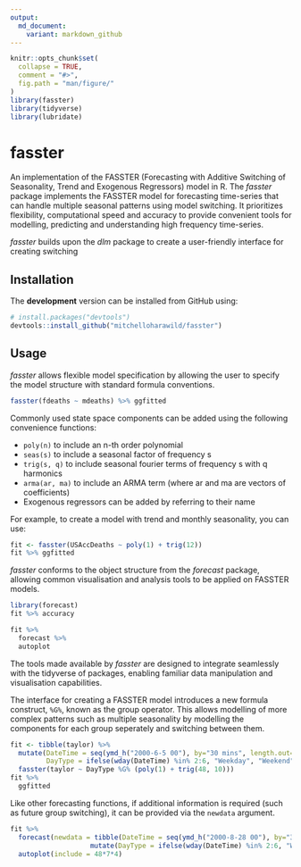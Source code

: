 ```yaml
---
output:
  md_document:
    variant: markdown_github
---
```


<!-- README.md is generated from README.Rmd. Please edit that file -->

```r
knitr::opts_chunk$set(
  collapse = TRUE,
  comment = "#>",
  fig.path = "man/figure/"
)
library(fasster)
library(tidyverse)
library(lubridate)
```

<!-- [![Travis-CI Build Status](https://travis-ci.org/mitchelloharawild/ggquiver.svg?branch=master)](https://travis-ci.org/mitchelloharawild/ggquiver) -->
<!-- [![CRAN_Status_Badge](http://www.r-pkg.org/badges/version/ggquiver)](https://cran.r-project.org/package=ggquiver) -->
<!-- [![Downloads](http://cranlogs.r-pkg.org/badges/ggquiver?color=brightgreen)](https://cran.r-project.org/package=ggquiver) -->

# fasster

An implementation of the FASSTER (Forecasting with Additive Switching of Seasonality, Trend and Exogenous Regressors) model in R. The *fasster* package implements the FASSTER model for forecasting time-series that can handle multiple seasonal patterns using model switching. It prioritizes flexibility, computational speed and accuracy to provide convenient tools for modelling, predicting and understanding high frequency time-series.

*fasster* builds upon the *dlm* package to create a user-friendly interface for creating switching

## Installation

<!-- The **stable** version can be installed from CRAN: -->

<!-- ```{r, eval = FALSE} -->
<!-- install.packages("ggquiver") -->
<!-- ``` -->

The **development** version can be installed from GitHub using:

```r
# install.packages("devtools")
devtools::install_github("mitchelloharawild/fasster")
```

## Usage

*fasster* allows flexible model specification by allowing the user to specify the model structure with standard formula conventions.
```r
fasster(fdeaths ~ mdeaths) %>% ggfitted
```

Commonly used state space components can be added using the following convenience functions:

* `poly(n)` to include an n-th order polynomial
* `seas(s)` to include a seasonal factor of frequency s
* `trig(s, q)` to include seasonal fourier terms of frequency s with q harmonics
* `arma(ar, ma)` to include an ARMA term (where ar and ma are vectors of coefficients)
* Exogenous regressors can be added by referring to their name

For example, to create a model with trend and monthly seasonality, you can use:
```r
fit <- fasster(USAccDeaths ~ poly(1) + trig(12))
fit %>% ggfitted
```

*fasster* conforms to the object structure from the *forecast* package, allowing common visualisation and analysis tools to be applied on FASSTER models.
```r
library(forecast)
fit %>% accuracy

fit %>% 
  forecast %>%
  autoplot
```

The tools made available by *fasster* are designed to integrate seamlessly with the tidyverse of packages, enabling familiar data manipulation and visualisation capabilities.

The interface for creating a FASSTER model introduces a new formula construct, `%G%`, known as the group operator. This allows modelling of more complex patterns such as multiple seasonality by modelling the components for each group seperately and switching between them.

```r
fit <- tibble(taylor) %>%
  mutate(DateTime = seq(ymd_h("2000-6-5 00"), by="30 mins", length.out=length(taylor)),
         DayType = ifelse(wday(DateTime) %in% 2:6, "Weekday", "Weekend")) %>% 
  fasster(taylor ~ DayType %G% (poly(1) + trig(48, 10))) 
fit %>%
  ggfitted
```

Like other forecasting functions, if additional information is required (such as future group switching), it can be provided via the `newdata` argument.

```r
fit %>% 
  forecast(newdata = tibble(DateTime = seq(ymd_h("2000-8-28 00"), by="30 mins", length.out=48*7*2)) %>%
                    mutate(DayType = ifelse(wday(DateTime) %in% 2:6, "Weekday", "Weekend"))) %>% 
  autoplot(include = 48*7*4)
```

